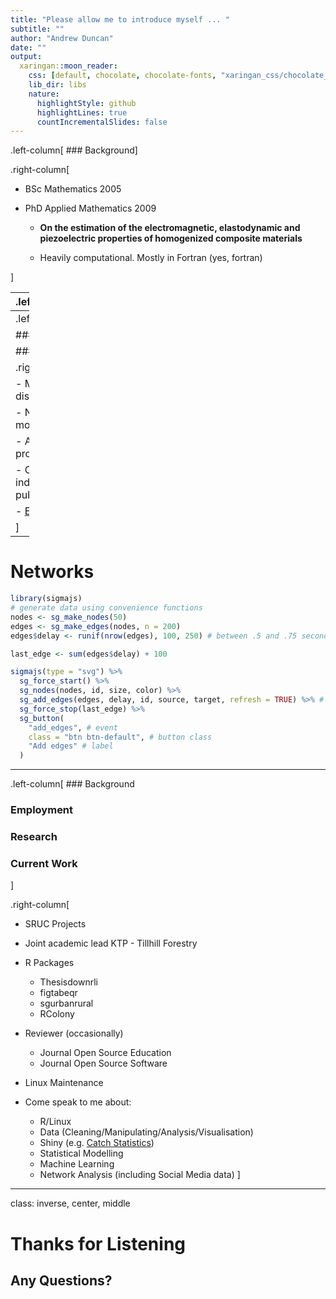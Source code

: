 ```yaml
---
title: "Please allow me to introduce myself ... "
subtitle: ""
author: "Andrew Duncan"
date: ""
output:
  xaringan::moon_reader:
    css: [default, chocolate, chocolate-fonts, "xaringan_css/chocolate_custom.css", "xaringan_css/bootstrap_button.css" ]
    lib_dir: libs
    nature:
      highlightStyle: github
      highlightLines: true
      countIncrementalSlides: false
---
```


.left-column[
### Background
]


.right-column[

- BSc Mathematics 2005

- PhD Applied Mathematics 2009

    - __On the estimation of the electromagnetic, elastodynamic and piezoelectric properties of homogenized composite materials__
    
    - Heavily computational. Mostly in Fortran (yes, fortran)

]

---
.left-column[
### Background

### Employment
]


.right-column[

- Lecturing (Maths/Stats) at IC UHI since 2009. 

- Researcher at SAC/SRUC.

- Full time post at IC UHI with subcontract to SRUC. 

- Now split 60:40 teaching:research.

- Developing MSc Data Science.

]


---
.left-column[
### Background

### Employment

### Research
]

.right-column[

- Mathematical modelling of disease spread through herds.

- Network analysis of animal movements.

- Analysis of eradication programmes.

- Creation of online tools for industry/vets/researchers/general public.

    - [Epi Resources](https://epidemiology.sruc.ac.uk)

]

---
# Networks

```r
library(sigmajs)
# generate data using convenience functions
nodes <- sg_make_nodes(50)
edges <- sg_make_edges(nodes, n = 200)
edges$delay <- runif(nrow(edges), 100, 250) # between .5 and .75 seconds between each edge

last_edge <- sum(edges$delay) + 100

sigmajs(type = "svg") %>%
  sg_force_start() %>%
  sg_nodes(nodes, id, size, color) %>%
  sg_add_edges(edges, delay, id, source, target, refresh = TRUE) %>% # read delay documentation
  sg_force_stop(last_edge) %>%
  sg_button(
    "add_edges", # event
    class = "btn btn-default", # button class
    "Add edges" # label
  )
```

---

.left-column[
### Background

### Employment

### Research

### Current Work
]

.right-column[

- SRUC Projects

- Joint academic lead KTP - Tillhill Forestry

- R Packages

    - Thesisdownrli
    - figtabeqr
    - sgurbanrural
    - RColony

- Reviewer (occasionally)

    - Journal Open Source Education
    - Journal Open Source Software

- Linux Maintenance

- Come speak to me about:

    - R/Linux
    - Data (Cleaning/Manipulating/Analysis/Visualisation)
    - Shiny (e.g. [Catch Statistics](https://shiny.aj2duncan.com/catch_statistics/))
    - Statistical Modelling
    - Machine Learning
    - Network Analysis (including Social Media data)
]




---
class: inverse, center, middle

# Thanks for Listening

## Any Questions?
